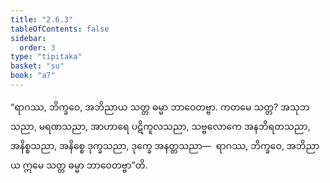 ```yaml
---
title: "2.6.3"
tableOfContents: false
sidebar:
  order: 3
type: "tipitaka"
basket: "su"
book: "a7"
---
```



<DynamicBreadcrumb />

<Division number="625" book="a7" e="ch" v="16" p="513">

<Paragraph number="677" book="a7">
“ရာဂဿ, ဘိက္ခဝေ, အဘိညာယ သတ္တ ဓမ္မာ ဘာဝေတဗ္ဗာ. ကတမေ သတ္တ? အသုဘသညာ, မရဏသညာ, အာဟာရေ ပဋိကူလသညာ, သဗ္ဗလောကေ အနဘိရတသညာ, အနိစ္စသညာ, အနိစ္စေ ဒုက္ခသညာ, ဒုက္ခေ အနတ္တသညာ—  ရာဂဿ, ဘိက္ခဝေ, အဘိညာယ ဣမေ သတ္တ ဓမ္မာ ဘာဝေတဗ္ဗာ”တိ.
</Paragraph>
</Division>